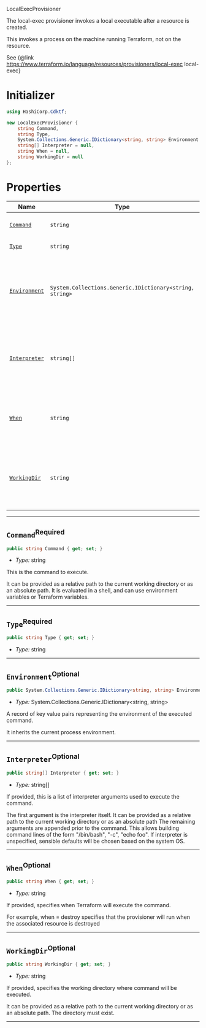  LocalExecProvisioner <a name="LocalExecProvisioner" id="cdktf.LocalExecProvisioner"></a>

The local-exec provisioner invokes a local executable after a resource is created.

This invokes a process on the machine running Terraform, not on the resource.

See {@link https://www.terraform.io/language/resources/provisioners/local-exec local-exec}

# Initializer <a name="Initializer" id="cdktf.LocalExecProvisioner.Initializer"></a>

```csharp
using HashiCorp.Cdktf;

new LocalExecProvisioner {
    string Command,
    string Type,
    System.Collections.Generic.IDictionary<string, string> Environment = null,
    string[] Interpreter = null,
    string When = null,
    string WorkingDir = null
};
```

# Properties <a name="Properties" id="Properties"></a>

| **Name** | **Type** | **Description** |
| --- | --- | --- |
| <code><a href="#cdktf.LocalExecProvisioner.property.command">Command</a></code> | <code>string</code> | This is the command to execute. |
| <code><a href="#cdktf.LocalExecProvisioner.property.type">Type</a></code> | <code>string</code> | *No description.* |
| <code><a href="#cdktf.LocalExecProvisioner.property.environment">Environment</a></code> | <code>System.Collections.Generic.IDictionary<string, string></code> | A record of key value pairs representing the environment of the executed command. |
| <code><a href="#cdktf.LocalExecProvisioner.property.interpreter">Interpreter</a></code> | <code>string[]</code> | If provided, this is a list of interpreter arguments used to execute the command. |
| <code><a href="#cdktf.LocalExecProvisioner.property.when">When</a></code> | <code>string</code> | If provided, specifies when Terraform will execute the command. |
| <code><a href="#cdktf.LocalExecProvisioner.property.workingDir">WorkingDir</a></code> | <code>string</code> | If provided, specifies the working directory where command will be executed. |

---

## `Command`<sup>Required</sup> <a name="Command" id="cdktf.LocalExecProvisioner.property.command"></a>

```csharp
public string Command { get; set; }
```

- *Type:* string

This is the command to execute.

It can be provided as a relative path to the current working directory or as an absolute path.
It is evaluated in a shell, and can use environment variables or Terraform variables.

---

## `Type`<sup>Required</sup> <a name="Type" id="cdktf.LocalExecProvisioner.property.type"></a>

```csharp
public string Type { get; set; }
```

- *Type:* string

---

## `Environment`<sup>Optional</sup> <a name="Environment" id="cdktf.LocalExecProvisioner.property.environment"></a>

```csharp
public System.Collections.Generic.IDictionary<string, string> Environment { get; set; }
```

- *Type:* System.Collections.Generic.IDictionary<string, string>

A record of key value pairs representing the environment of the executed command.

It inherits the current process environment.

---

## `Interpreter`<sup>Optional</sup> <a name="Interpreter" id="cdktf.LocalExecProvisioner.property.interpreter"></a>

```csharp
public string[] Interpreter { get; set; }
```

- *Type:* string[]

If provided, this is a list of interpreter arguments used to execute the command.

The first argument is the interpreter itself.
It can be provided as a relative path to the current working directory or as an absolute path
The remaining arguments are appended prior to the command.
This allows building command lines of the form "/bin/bash", "-c", "echo foo".
If interpreter is unspecified, sensible defaults will be chosen based on the system OS.

---

## `When`<sup>Optional</sup> <a name="When" id="cdktf.LocalExecProvisioner.property.when"></a>

```csharp
public string When { get; set; }
```

- *Type:* string

If provided, specifies when Terraform will execute the command.

For example, when = destroy specifies that the provisioner will run when the associated resource is destroyed

---

## `WorkingDir`<sup>Optional</sup> <a name="WorkingDir" id="cdktf.LocalExecProvisioner.property.workingDir"></a>

```csharp
public string WorkingDir { get; set; }
```

- *Type:* string

If provided, specifies the working directory where command will be executed.

It can be provided as a relative path to the current working directory or as an absolute path.
The directory must exist.

---
